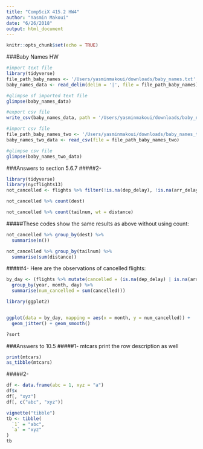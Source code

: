 ```yaml
---
title: "CompSciX 415.2 HW4"
author: "Yasmin Makoui"
date: "6/26/2018"
output: html_document
---
```


```r
knitr::opts_chunk$set(echo = TRUE)
```
###Baby Names HW
```r
#import text file
library(tidyverse)
file_path_baby_names <- '/Users/yasminmakoui/downloads/baby_names.txt'
baby_names_data <- read_delim(delim = '|', file = file_path_baby_names)

#glimpse of imported text file
glimpse(baby_names_data)

#export csv file 
write_csv(baby_names_data, path = '/Users/yasminmakoui/downloads/baby_names_two.csv')

#import csv file
file_path_baby_names_two <- '/Users/yasminmakoui/downloads/baby_names_two.csv'
baby_names_two_data <- read_csv(file = file_path_baby_names_two)

#glimpse csv file
glimpse(baby_names_two_data)
```

###Answers to section 5.6.7
#####2- 
```r
library(tidyverse)
library(nycflights13)
not_cancelled <- flights %>% filter(!is.na(dep_delay), !is.na(arr_delay))

not_cancelled %>% count(dest)

not_cancelled %>% count(tailnum, wt = distance)
```
#####These codes show the same results as above without using count:
```r
not_cancelled %>% group_by(dest) %>%
  summarise(n())

not_cancelled %>% group_by(tailnum) %>%
  summarise(sum(distance))
```

#####4- Here are the observations of cancelled flights:
```r
by_day <- (flights %>% mutate(cancelled = (is.na(dep_delay) | is.na(arr_delay))) %>%
  group_by(year, month, day) %>% 
  summarise(num_cancelled = sum(cancelled)))

library(ggplot2)


ggplot(data = by_day, mapping = aes(x = month, y = num_cancelled)) + 
  geom_jitter() + geom_smooth()
```

```r
?sort

```

###Answers to 10.5
#####1- mtcars print the row description as well
```r
print(mtcars)
as_tibble(mtcars)
```

#####2- 
```r
df <- data.frame(abc = 1, xyz = "a")
df$x
df[, "xyz"]
df[, c("abc", "xyz")]
```
```r
vignette("tibble")
tb <- tibble(
  `1` = "abc",
  `a` = "xyz"
)
tb
```

